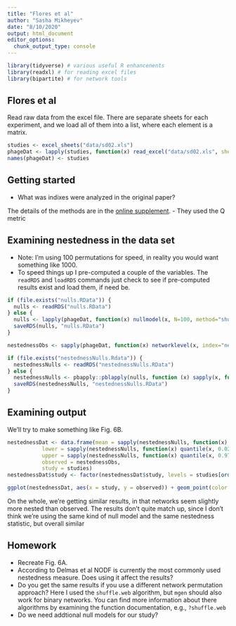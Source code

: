 ```yaml
---
title: "Flores et al"
author: "Sasha Mikheyev"
date: "8/10/2020"
output: html_document
editor_options: 
  chunk_output_type: console
---
```


```r
library(tidyverse) # various useful R enhancenents
library(readxl) # for reading excel files
library(bipartite) # for network tools
```

## Flores et al

Read raw data from the excel file. There are separate sheets for each experiment, and we load all of them into a list, where each element is a matrix.

```r
studies <- excel_sheets("data/sd02.xls")
phageDat <- lapply(studies, function(x) read_excel("data/sd02.xls", sheet = x))
names(phageDat) <- studies
```

## Getting started

- What was indixes were analyzed in the original paper?

The details of the methods are in the [online supplement](https://www.pnas.org/content/pnas/suppl/2011/06/24/1101595108.DCSupplemental/sapp.pdf). 
- They used the Q metric 

## Examining nestedness in the data set

- Note: I'm using 100 permutations for speed, in reality you would want something like 1000.
- To speed things up I pre-computed a couple of the variables. The `readRDS` and `loadRDS` commands just check to see if pre-computed results exist and load them, if need be.

```r
if (file.exists("nulls.RData")) {
  nulls <- readRDS("nulls.RData")
} else { 
  nulls <- lapply(phageDat, function(x) nullmodel(x, N=100, method="shuffle.web"))
  saveRDS(nulls, "nulls.RData")
}

nestednessObs <- sapply(phageDat, function(x) networklevel(x, index="nestedness"))

if (file.exists("nestednessNulls.Rdata")) {
  nestednessNulls <- readRDS("nestednessNulls.RData")
} else { 
  nestednessNulls <- pbapply::pblapply(nulls, function (x) sapply(x, function(y) networklevel(y, index="nestedness")))
  saveRDS(nestednessNulls, "nestednessNulls.RData")
}
```

## Examining output

We'll try to make something like Fig. 6B.

```r
nestednessDat <- data.frame(mean = sapply(nestednessNulls, function(x) mean(x)),
           lower = sapply(nestednessNulls, function(x) quantile(x, 0.025, na.rm = T)),
           upper = sapply(nestednessNulls, function(x) quantile(x, 0.975, na.rm = T)),
           observed = nestednessObs,
           study = studies)
nestednessDat$study <- factor(nestednessDat$study, levels = studies[order(nestednessDat$mean)])

ggplot(nestednessDat, aes(x = study, y = observed)) + geom_point(color = "red") + geom_point(aes(y = mean), color = "black") + geom_errorbar(aes(ymin = lower, ymax = upper, width = 0.2)) + theme(axis.text.x = element_text(angle = 90, vjust = 0.5, hjust=1))
```

On the whole, we're getting similar results, in that networks seem slightly more nested than observed. The results don't quite match up, since I don't think we're using the same kind of null model and the same nestedness statistic, but overall similar

## Homework

- Recreate Fig. 6A.
- According to Delmas et al NODF is currently the most commonly used nestedness measure. Does using it affect the results?
- Do you get the same results if you use a different network permutation approach? Here I used the `shuffle.web` algorithm, but `mgen` should also work for binary networks. You can find more information about there algorithms by examining the function documentation, e.g., `?shuffle.web`
- Do we need addtional null models for our study?

